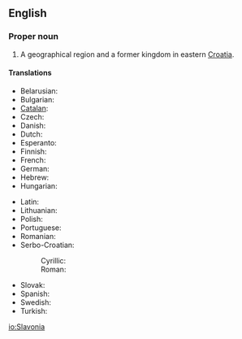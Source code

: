 {{wikipedia}}
==English==

===Proper noun===
{{en-proper noun}}

# A geographical region and a former kingdom in eastern [[Croatia]].

====Translations====
{{trans-top|region of Croatia}}
* Belarusian: {{t|be|Славонія|xs=Belarusian}}
* Bulgarian: {{t|bg|Славония}}
* [[Catalan]]: {{t|ca|Eslavònia}}
* Czech: {{t|cs|Slavonie}}
* Danish: {{t|da|Slavonien}}
* Dutch: {{t|nl|Slavonië}}
* Esperanto: {{t|eo|Slavonio|xs=Esperanto}}
* Finnish: {{t-|fi|Slavonia}}
* French: {{t|fr|Slavonie}}
* German: {{t|de|Slawonien}}
* Hebrew: {{t|he|סלבוניה}}
* Hungarian: {{t|hu|Szlavónia}}
{{trans-mid}}
* Latin: {{t|la|Sclavonia}}
* Lithuanian: {{t-|lt|Slavonija|xs=Lithuanian}}
* Polish: {{t|pl|Slawonia}}
* Portuguese: {{t|pt|Eslavônia}}
* Romanian: {{t-|ro|Slavonia}}
* Serbo-Croatian:
*: Cyrillic: {{tø|sh|Славонија|f|alt=Сла̀во̄нија|sc=Cyrl|xs=Serbo-Croatian}}
*: Roman: {{tø|sh|Slavonija|f|alt=Slàvōnija|xs=Serbo-Croatian}}
* Slovak: {{t|sk|Slavónsko}}
* Spanish: {{t|es|Eslavonia}}
* Swedish: {{t|sv|Slavonien}}
* Turkish: {{t|tr|Slavonya}}
{{trans-bottom}}

[[io:Slavonia]]